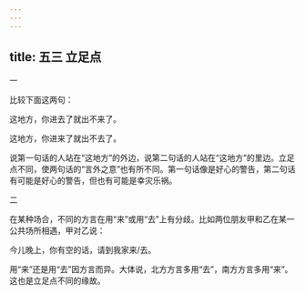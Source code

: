 ```yaml
---
---
---
```

title: 五三 立足点
---







一


比较下面这两句：

这地方，你进去了就出不来了。

这地方，你进来了就出不去了。

说第一句话的人站在“这地方”的外边，说第二句话的人站在“这地方”的里边。立足点不同，使两句话的“言外之意”也有所不同。第一句话像是好心的警告，第二句话有可能是好心的警告，但也有可能是幸灾乐祸。





二


在某种场合，不同的方言在用“来”或用“去”上有分歧。比如两位朋友甲和乙在某一公共场所相遇，甲对乙说：

今儿晚上，你有空的话，请到我家来/去。

用“来”还是用“去”因方言而异。大体说，北方方言多用“去”，南方方言多用“来”。这也是立足点不同的缘故。